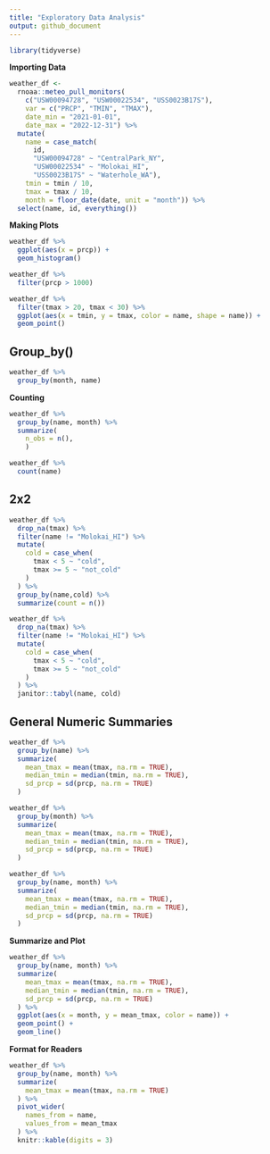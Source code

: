 ```yaml
---
title: "Exploratory Data Analysis"
output: github_document
---
```


```r
library(tidyverse)
```

**Importing Data**

```r
weather_df <- 
  rnoaa::meteo_pull_monitors(
    c("USW00094728", "USW00022534", "USS0023B17S"),
    var = c("PRCP", "TMIN", "TMAX"), 
    date_min = "2021-01-01",
    date_max = "2022-12-31") %>% 
  mutate(
    name = case_match(
      id, 
      "USW00094728" ~ "CentralPark_NY", 
      "USW00022534" ~ "Molokai_HI",
      "USS0023B17S" ~ "Waterhole_WA"),
    tmin = tmin / 10,
    tmax = tmax / 10, 
    month = floor_date(date, unit = "month")) %>% 
  select(name, id, everything())
```

**Making Plots**

```r
weather_df %>% 
  ggplot(aes(x = prcp)) + 
  geom_histogram()
```

```r
weather_df %>% 
  filter(prcp > 1000)
```


```r
weather_df %>% 
  filter(tmax > 20, tmax < 30) %>% 
  ggplot(aes(x = tmin, y = tmax, color = name, shape = name)) + 
  geom_point()
```

## Group_by()

```r
weather_df %>% 
  group_by(month, name)
```

**Counting**

```r
weather_df %>% 
  group_by(name, month) %>% 
  summarize(
    n_obs = n(), 
    )
```

```r
weather_df %>%  
  count(name)
```


## 2x2

```r
weather_df %>% 
  drop_na(tmax) %>% 
  filter(name != "Molokai_HI") %>% 
  mutate(
    cold = case_when(
      tmax < 5 ~ "cold", 
      tmax >= 5 ~ "not_cold"
    )
  ) %>% 
  group_by(name,cold) %>% 
  summarize(count = n()) 
```


```r
weather_df %>% 
  drop_na(tmax) %>% 
  filter(name != "Molokai_HI") %>% 
  mutate(
    cold = case_when(
      tmax < 5 ~ "cold", 
      tmax >= 5 ~ "not_cold"
    )
  ) %>% 
  janitor::tabyl(name, cold)
```


## General Numeric Summaries

```r
weather_df %>% 
  group_by(name) %>% 
  summarize(
    mean_tmax = mean(tmax, na.rm = TRUE), 
    median_tmin = median(tmin, na.rm = TRUE), 
    sd_prcp = sd(prcp, na.rm = TRUE)
  )
```

```r
weather_df %>% 
  group_by(month) %>% 
  summarize(
    mean_tmax = mean(tmax, na.rm = TRUE), 
    median_tmin = median(tmin, na.rm = TRUE), 
    sd_prcp = sd(prcp, na.rm = TRUE)
  )
```

```r
weather_df %>% 
  group_by(name, month) %>% 
  summarize(
    mean_tmax = mean(tmax, na.rm = TRUE), 
    median_tmin = median(tmin, na.rm = TRUE), 
    sd_prcp = sd(prcp, na.rm = TRUE)
  )
```

**Summarize and Plot**
```r
weather_df %>% 
  group_by(name, month) %>% 
  summarize(
    mean_tmax = mean(tmax, na.rm = TRUE), 
    median_tmin = median(tmin, na.rm = TRUE), 
    sd_prcp = sd(prcp, na.rm = TRUE)
  ) %>% 
  ggplot(aes(x = month, y = mean_tmax, color = name)) + 
  geom_point() + 
  geom_line()
```

**Format for Readers**
```r
weather_df %>% 
  group_by(name, month) %>% 
  summarize(
    mean_tmax = mean(tmax, na.rm = TRUE)
  ) %>% 
  pivot_wider(
    names_from = name, 
    values_from = mean_tmax
  ) %>% 
  knitr::kable(digits = 3)
```


